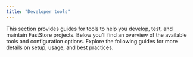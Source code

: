 ```yaml
---
title: "Developer tools"
---
```


This section provides guides for tools to help you develop, test, and maintain FastStore projects. Below you’ll find an overview of the available tools and configuration options.
Explore the following guides for more details on setup, usage, and best practices.

<Flex>

<WhatsNextCard
  linkTo="/docs/guides/faststore/developer-tools-config-options"
  title="Configuration Options for discovery.config.js"
  description="Detailed explanation of all configuration options available in the `discovery.config.js` file, including SEO, API, session, cart, analytics, and more."
  linkTitle="See more"
/>

<WhatsNextCard
  linkTo="/docs/guides/faststore/developer-tools-custom-cypress"
  title="Custom Cypress integration"
  description="Learn how to enable and use custom Cypress tests in your FastStore project, including experimental features and configuration."
  linkTitle="See more"
/>

<WhatsNextCard
  linkTo="/docs/guides/faststore/developer-tools-faststore-cli"
  title="FastStore CLI"
  description="Learn how to use the FastStore CLI for building, developing, and syncing your project with Headless CMS."
  linkTitle="See more"
/>

<WhatsNextCard
  linkTo="/docs/guides/faststore/developer-tools-updating-the-cli-package-version"
  title="Updating the '@faststore/cli' package version"
  description="Instructions for updating the FastStore CLI package in your project."
  linkTitle="See more"
/>

</Flex>
